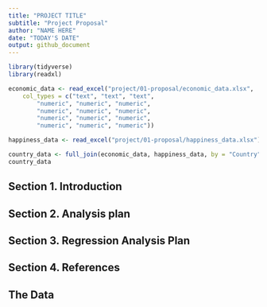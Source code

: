 ```yaml
---
title: "PROJECT TITLE"
subtitle: "Project Proposal"
author: "NAME HERE"
date: "TODAY'S DATE"
output: github_document
---
```


```r
library(tidyverse)
library(readxl)
```

```r
economic_data <- read_excel("project/01-proposal/economic_data.xlsx", 
    col_types = c("text", "text", "text", 
        "numeric", "numeric", "numeric", 
        "numeric", "numeric", "numeric", 
        "numeric", "numeric", "numeric", 
        "numeric", "numeric", "numeric"))

happiness_data <- read_excel("project/01-proposal/happiness_data.xlsx")

country_data <- full_join(economic_data, happiness_data, by = "Country")
country_data
```

## Section 1. Introduction




## Section 2. Analysis plan



## Section 3. Regression Analysis Plan

## Section 4. References

## The Data